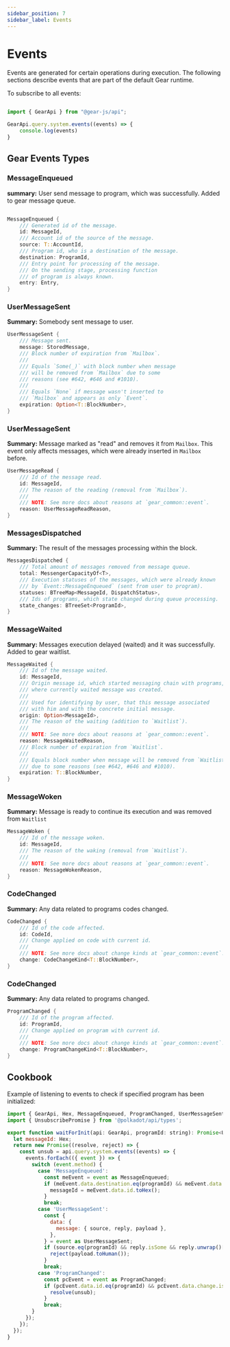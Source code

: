 ```yaml
---
sidebar_position: 7
sidebar_label: Events
---
```


# Events

Events are generated for certain operations during execution. The following sections describe events that are part of the default Gear runtime.

To subscribe to all events:

```javascript

import { GearApi } from "@gear-js/api";

GearApi.query.system.events((events) => {
    console.log(events)
}

```

## Gear Events Types

### MessageEnqueued

<b>summary:</b> User send message to program, which was successfully. Added to gear message queue.

```rust

MessageEnqueued {
    /// Generated id of the message.
    id: MessageId,
    /// Account id of the source of the message.
    source: T::AccountId,
    /// Program id, who is a destination of the message.
    destination: ProgramId,
    /// Entry point for processing of the message.
    /// On the sending stage, processing function
    /// of program is always known.
    entry: Entry,
}

```

### UserMessageSent

<b>Summary:</b> Somebody sent message to user.

```rust
UserMessageSent {
    /// Message sent.
    message: StoredMessage,
    /// Block number of expiration from `Mailbox`.
    ///
    /// Equals `Some(_)` with block number when message
    /// will be removed from `Mailbox` due to some
    /// reasons (see #642, #646 and #1010).
    ///
    /// Equals `None` if message wasn't inserted to
    /// `Mailbox` and appears as only `Event`.
    expiration: Option<T::BlockNumber>,
}
```

### UserMessageSent

<b>Summary:</b> Message marked as "read" and removes it from `Mailbox`. This event only affects messages, which were already inserted in `Mailbox` before.

```rust
UserMessageRead {
    /// Id of the message read.
    id: MessageId,
    /// The reason of the reading (removal from `Mailbox`).
    ///
    /// NOTE: See more docs about reasons at `gear_common::event`.
    reason: UserMessageReadReason,
}
```

### MessagesDispatched

<b>Summary:</b> The result of the messages processing within the block.


```rust
MessagesDispatched {
    /// Total amount of messages removed from message queue.
    total: MessengerCapacityOf<T>,
    /// Execution statuses of the messages, which were already known
    /// by `Event::MessageEnqueued` (sent from user to program).
    statuses: BTreeMap<MessageId, DispatchStatus>,
    /// Ids of programs, which state changed during queue processing.
    state_changes: BTreeSet<ProgramId>,
}
```

### MessageWaited

<b>Summary:</b> Messages execution delayed (waited) and it was successfully. Added to gear waitlist.


```rust
MessageWaited {
    /// Id of the message waited.
    id: MessageId,
    /// Origin message id, which started messaging chain with programs,
    /// where currently waited message was created.
    ///
    /// Used for identifying by user, that this message associated
    /// with him and with the concrete initial message.
    origin: Option<MessageId>,
    /// The reason of the waiting (addition to `Waitlist`).
    ///
    /// NOTE: See more docs about reasons at `gear_common::event`.
    reason: MessageWaitedReason,
    /// Block number of expiration from `Waitlist`.
    ///
    /// Equals block number when message will be removed from `Waitlist`
    /// due to some reasons (see #642, #646 and #1010).
    expiration: T::BlockNumber,
}
```

### MessageWoken

<b>Summary:</b>  Message is ready to continue its execution and was removed from `Waitlist`

```rust
MessageWoken {
    /// Id of the message woken.
    id: MessageId,
    /// The reason of the waking (removal from `Waitlist`).
    ///
    /// NOTE: See more docs about reasons at `gear_common::event`.
    reason: MessageWokenReason,
}
```

### CodeChanged

<b>Summary:</b> Any data related to programs codes changed.

```rust
CodeChanged {
    /// Id of the code affected.
    id: CodeId,
    /// Change applied on code with current id.
    ///
    /// NOTE: See more docs about change kinds at `gear_common::event`.
    change: CodeChangeKind<T::BlockNumber>,
}
```

### CodeChanged

<b>Summary:</b> Any data related to programs changed.

```rust
ProgramChanged {
    /// Id of the program affected.
    id: ProgramId,
    /// Change applied on program with current id.
    ///
    /// NOTE: See more docs about change kinds at `gear_common::event`.
    change: ProgramChangeKind<T::BlockNumber>,
}
```

## Cookbook

Example of listening to events to check if specified program has been initialized:

```js
import { GearApi, Hex, MessageEnqueued, ProgramChanged, UserMessageSent } from '@gear-js/api';
import { UnsubscribePromise } from '@polkadot/api/types';

export function waitForInit(api: GearApi, programId: string): Promise<UnsubscribePromise> {
  let messageId: Hex;
  return new Promise((resolve, reject) => {
    const unsub = api.query.system.events((events) => {
      events.forEach(({ event }) => {
        switch (event.method) {
          case 'MessageEnqueued':
            const meEvent = event as MessageEnqueued;
            if (meEvent.data.destination.eq(programId) && meEvent.data.entry.isInit) {
              messageId = meEvent.data.id.toHex();
            }
            break;
          case 'UserMessageSent':
            const {
              data: {
                message: { source, reply, payload },
              },
            } = event as UserMessageSent;
            if (source.eq(programId) && reply.isSome && reply.unwrap()[0].eq(messageId) && reply.unwrap()[1].eq(1)) {
              reject(payload.toHuman());
            }
            break;
          case 'ProgramChanged':
            const pcEvent = event as ProgramChanged;
            if (pcEvent.data.id.eq(programId) && pcEvent.data.change.isActive) {
              resolve(unsub);
            }
            break;
        }
      });
    });
  });
}
```